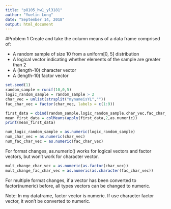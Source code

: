 ```yaml
---
title: "p8105_hw1_yl3181"
author: "Yuelin Long"
date: "September 14, 2018"
output: html_document
---
```


#Problem 1
Create and take the column means of a data frame comprised of:

+ A random sample of size 10 from a uniform[0, 5] distribution
+ A logical vector indicating whether elements of the sample are greater than 2
+ A (length-10) character vector
+ A (length-10) factor vector

```r
set.seed(1)
random_sample = runif(10,0,5)
logic_random_sample = random_sample > 2
char_vec = unlist(strsplit("mynameisYL",""))
fac_char_vec = factor(char_vec, labels = c(1:9))

first_data = cbind(random_sample,logic_random_sample,char_vec,fac_char_vec)
mean_first_data = colMeans(apply(first_data,2,as.numeric))
print(mean_first_data)
```


```r
num_logic_random_sample = as.numeric(logic_random_sample)
num_char_vec = as.numeric(char_vec)
num_fac_char_vec = as.numeric(fac_char_vec)
```
For format changes, as.numeric() works for logical vectors and factor vectors, but won't work for character vector.

```r
mult_change_char_vec = as.numeric(as.factor(char_vec))
mult_change_fac_char_vec = as.numeric(as.character(fac_char_vec))
```
For multiple format changes, if a vector has been converted to factor(numeric) before, all types vectors can be changed to numeric.

Note: In my dataframe, factor vector is numeric. If use character factor vector, it won't be converted to numeric.
